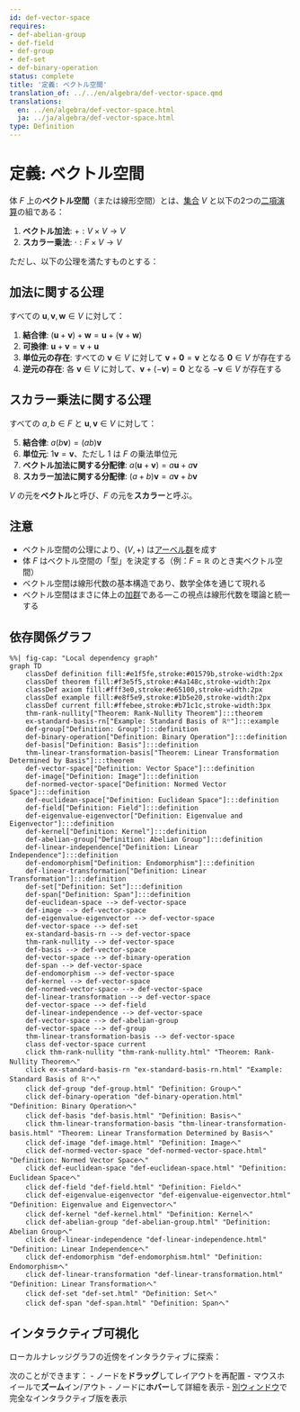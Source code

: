 ```yaml
---
id: def-vector-space
requires:
- def-abelian-group
- def-field
- def-group
- def-set
- def-binary-operation
status: complete
title: '定義: ベクトル空間'
translation_of: ../../en/algebra/def-vector-space.qmd
translations:
  en: ../en/algebra/def-vector-space.html
  ja: ../ja/algebra/def-vector-space.html
type: Definition
---
```


# 定義: ベクトル空間 {#def-vector-space}

体 $F$ 上の**ベクトル空間**（または線形空間）とは、[集合](../logic-set-theory/def-set.qmd) $V$ と以下の2つの[二項演算](def-binary-operation.qmd)の組である：

1. **ベクトル加法**: $+ : V \times V \to V$
2. **スカラー乗法**: $\cdot : F \times V \to V$

ただし、以下の公理を満たすものとする：

## 加法に関する公理

すべての $\mathbf{u}, \mathbf{v}, \mathbf{w} \in V$ に対して：

1. **結合律**: $(\mathbf{u} + \mathbf{v}) + \mathbf{w} = \mathbf{u} + (\mathbf{v} + \mathbf{w})$
2. **可換律**: $\mathbf{u} + \mathbf{v} = \mathbf{v} + \mathbf{u}$
3. **単位元の存在**: すべての $\mathbf{v} \in V$ に対して $\mathbf{v} + \mathbf{0} = \mathbf{v}$ となる $\mathbf{0} \in V$ が存在する
4. **逆元の存在**: 各 $\mathbf{v} \in V$ に対して、$\mathbf{v} + (-\mathbf{v}) = \mathbf{0}$ となる $-\mathbf{v} \in V$ が存在する

## スカラー乗法に関する公理

すべての $a, b \in F$ と $\mathbf{u}, \mathbf{v} \in V$ に対して：

5. **結合律**: $a(b\mathbf{v}) = (ab)\mathbf{v}$
6. **単位元**: $1\mathbf{v} = \mathbf{v}$、ただし $1$ は $F$ の乗法単位元
7. **ベクトル加法に関する分配律**: $a(\mathbf{u} + \mathbf{v}) = a\mathbf{u} + a\mathbf{v}$
8. **スカラー加法に関する分配律**: $(a + b)\mathbf{v} = a\mathbf{v} + b\mathbf{v}$

$V$ の元を**ベクトル**と呼び、$F$ の元を**スカラー**と呼ぶ。

## 注意

- ベクトル空間の公理により、$(V, +)$ は[アーベル群](def-abelian-group.qmd)を成す
- 体 $F$ はベクトル空間の「型」を決定する（例：$F = \mathbb{R}$ のとき実ベクトル空間）
- ベクトル空間は線形代数の基本構造であり、数学全体を通じて現れる
- ベクトル空間はまさに体上の[加群](def-module.qmd)である―この視点は線形代数を環論と統一する

## 依存関係グラフ

```mermaid
%%| fig-cap: "Local dependency graph"
graph TD
    classDef definition fill:#e1f5fe,stroke:#01579b,stroke-width:2px
    classDef theorem fill:#f3e5f5,stroke:#4a148c,stroke-width:2px
    classDef axiom fill:#fff3e0,stroke:#e65100,stroke-width:2px
    classDef example fill:#e8f5e9,stroke:#1b5e20,stroke-width:2px
    classDef current fill:#ffebee,stroke:#b71c1c,stroke-width:3px
    thm-rank-nullity["Theorem: Rank-Nullity Theorem"]:::theorem
    ex-standard-basis-rn["Example: Standard Basis of ℝⁿ"]:::example
    def-group["Definition: Group"]:::definition
    def-binary-operation["Definition: Binary Operation"]:::definition
    def-basis["Definition: Basis"]:::definition
    thm-linear-transformation-basis["Theorem: Linear Transformation Determined by Basis"]:::theorem
    def-vector-space["Definition: Vector Space"]:::definition
    def-image["Definition: Image"]:::definition
    def-normed-vector-space["Definition: Normed Vector Space"]:::definition
    def-euclidean-space["Definition: Euclidean Space"]:::definition
    def-field["Definition: Field"]:::definition
    def-eigenvalue-eigenvector["Definition: Eigenvalue and Eigenvector"]:::definition
    def-kernel["Definition: Kernel"]:::definition
    def-abelian-group["Definition: Abelian Group"]:::definition
    def-linear-independence["Definition: Linear Independence"]:::definition
    def-endomorphism["Definition: Endomorphism"]:::definition
    def-linear-transformation["Definition: Linear Transformation"]:::definition
    def-set["Definition: Set"]:::definition
    def-span["Definition: Span"]:::definition
    def-euclidean-space --> def-vector-space
    def-image --> def-vector-space
    def-eigenvalue-eigenvector --> def-vector-space
    def-vector-space --> def-set
    ex-standard-basis-rn --> def-vector-space
    thm-rank-nullity --> def-vector-space
    def-basis --> def-vector-space
    def-vector-space --> def-binary-operation
    def-span --> def-vector-space
    def-endomorphism --> def-vector-space
    def-kernel --> def-vector-space
    def-normed-vector-space --> def-vector-space
    def-linear-transformation --> def-vector-space
    def-vector-space --> def-field
    def-linear-independence --> def-vector-space
    def-vector-space --> def-abelian-group
    def-vector-space --> def-group
    thm-linear-transformation-basis --> def-vector-space
    class def-vector-space current
    click thm-rank-nullity "thm-rank-nullity.html" "Theorem: Rank-Nullity Theoremへ"
    click ex-standard-basis-rn "ex-standard-basis-rn.html" "Example: Standard Basis of ℝⁿへ"
    click def-group "def-group.html" "Definition: Groupへ"
    click def-binary-operation "def-binary-operation.html" "Definition: Binary Operationへ"
    click def-basis "def-basis.html" "Definition: Basisへ"
    click thm-linear-transformation-basis "thm-linear-transformation-basis.html" "Theorem: Linear Transformation Determined by Basisへ"
    click def-image "def-image.html" "Definition: Imageへ"
    click def-normed-vector-space "def-normed-vector-space.html" "Definition: Normed Vector Spaceへ"
    click def-euclidean-space "def-euclidean-space.html" "Definition: Euclidean Spaceへ"
    click def-field "def-field.html" "Definition: Fieldへ"
    click def-eigenvalue-eigenvector "def-eigenvalue-eigenvector.html" "Definition: Eigenvalue and Eigenvectorへ"
    click def-kernel "def-kernel.html" "Definition: Kernelへ"
    click def-abelian-group "def-abelian-group.html" "Definition: Abelian Groupへ"
    click def-linear-independence "def-linear-independence.html" "Definition: Linear Independenceへ"
    click def-endomorphism "def-endomorphism.html" "Definition: Endomorphismへ"
    click def-linear-transformation "def-linear-transformation.html" "Definition: Linear Transformationへ"
    click def-set "def-set.html" "Definition: Setへ"
    click def-span "def-span.html" "Definition: Spanへ"
```

## インタラクティブ可視化

ローカルナレッジグラフの近傍をインタラクティブに探索：

::: {.graph-viz data-id="def-vector-space" data-width="700" data-height="500"}
:::

次のことができます：
- ノードを**ドラッグ**してレイアウトを再配置
- マウスホイールで**ズーム**イン/アウト
- ノードに**ホバー**して詳細を表示
- [別ウィンドウ](../../output/interactive/def-vector-space.html){target="_blank"}で完全なインタラクティブ版を表示
